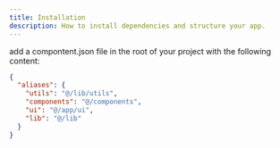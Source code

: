 ```yaml
---
title: Installation
description: How to install dependencies and structure your app.
---
```


add a compontent.json file in the root of your project with the following content:

```json
{
  "aliases": {
    "utils": "@/lib/utils",
    "components": "@/components",
    "ui": "@/app/ui",
    "lib": "@/lib"
  }
}
```